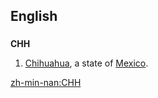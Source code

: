 ==English==

==={{abbreviation-old}}===
'''CHH'''
# [[Chihuahua]], a state of [[Mexico]].

[[zh-min-nan:CHH]]